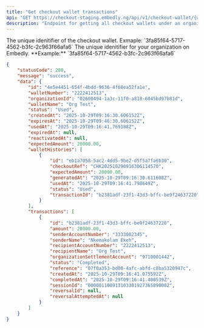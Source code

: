 ```yaml
---
title: "Get checkout wallet transactions"
api: "GET https://checkout-staging.embedly.ng/api/v1/checkout-wallet/{walletId}/transactions"
description: "Endpoint for getting all checkout wallets under an organization using the Organization Id"
---
```


<ParamField path="walletId" type="string" required>
  The unique idenitifier of the checkout wallet. Exmaple: `3fa85f64-5717-4562-b3fc-2c963f66afa6`
</ParamField>

<ParamField query="organizationId" default="1" type="string">
  The unique idenitifier for your organization on Embedly. **Example:** `3fa85f64-5717-4562-b3fc-2c963f66afa6`
</ParamField>

<ResponseExample>

```json 200 Success
{
    "statusCode": 200,
    "message": "success",
    "data": {
        "id": "4e5e4451-654f-4bdd-9636-4f68ea52fa1e",
        "walletNumber": "2222412513",
        "organizationId": "02600494-1a3c-11f0-a818-6045bd97b81d",
        "walletName": "Org Test",
        "status": "Used",
        "createdAt": "2025-10-29T09:16:30.606152Z",
        "expiresAt": "2025-10-29T09:46:30.606152Z",
        "usedAt": "2025-10-29T09:16:41.769188Z",
        "expiredAt": null,
        "reactivatedAt": null,
        "expectedAmount": 20000.00,
        "walletHistories": [
            {
                "id": "eb1a7058-5ac2-4dd5-9be2-d5f5a7fa6b30",
                "checkoutRef": "CHK202510290916306114570",
                "expectedAmount": 20000.00,
                "generatedAt": "2025-10-29T09:16:30.611608Z",
                "usedAt": "2025-10-29T09:16:41.798649Z",
                "status": "Used",
                "transactionId": "b2381adf-23f1-43d3-bffc-be9f24637220"
            }
        ],
        "transactions": [
            {
                "id": "b2381adf-23f1-43d3-bffc-be9f24637220",
                "amount": 20000.00,
                "senderAccountNumber": "3333002345",
                "senderName": "Nkemakolam Ekeh",
                "recipientAccountNumber": "2222412513",
                "recipientName": "Org Test",
                "organizationSettlementAccount": "9710001442",
                "status": "Completed",
                "reference": "07f0a353-bd08-4afc-abfd-c8ba5320947c",
                "createdAt": "2025-10-29T09:16:41.075592Z",
                "completedAt": "2025-10-29T09:16:41.400539Z",
                "sessionId": "000001100913103301927365890002",
                "reversalId": null,
                "reversalAttemptedAt": null
            }
        ]
    }
}
```

</ResponseExample>